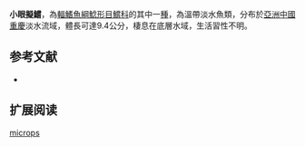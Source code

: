 {{Speciesbox
| name = 小眼擬鱨
| image =
| image_width = 250px
| image_caption = 
| status = NE
| status_system = IUCN3.1
| genus = Pseudobagrus 
| species = microps 
| authority = [[Rendahl|Rendahl]], 1933
| synonyms = *''Leiocassis microps'',Rendahl, 1933
*''Pelteobagrus microps'',Rendahl, 1933
}}
'''小眼擬鱨'''，為[[輻鰭魚綱|輻鰭魚綱]][[鯰形目|鯰形目]][[鱨科|鱨科]]的其中一[[種|種]]，為溫帶淡水魚類，分布於[[亞洲|亞洲]][[中國|中國]][[重慶|重慶]]淡水流域，體長可達9.4公分，棲息在底層水域，生活習性不明。

==参考文献==
*{{FishBase_species|genus=Pseudobagrus|species=microps|year=2015|month=4}}

== 扩展阅读 ==
{{refbegin}}
{{wikispecies-inline|Pseudobagrus microps|小眼擬鱨}}
{{refend}}
{{Taxonbar|from=Q5534673}}

[[Category:擬鱨屬|microps]]